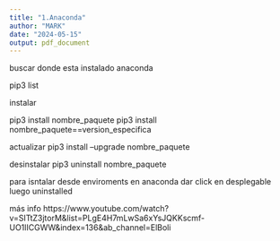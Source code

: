 ```yaml
---
title: "1.Anaconda"
author: "MARK"
date: "2024-05-15"
output: pdf_document
---
```



buscar donde esta instalado anaconda

pip3 list

instalar

pip3 install nombre_paquete
pip3 install nombre_paquete==version_especifica


actualizar
pip3 install --upgrade nombre_paquete

desinstalar
pip3 uninstall nombre_paquete

para isntalar desde enviroments en anaconda
dar click en desplegable luego uninstalled

más info
https://www.youtube.com/watch?v=SITtZ3jtorM&list=PLgE4H7mLwSa6xYsJQKKscmf-UO1lICGWW&index=136&ab_channel=ElBoli

